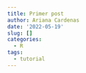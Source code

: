 ```yaml
---
title: Primer post
author: Ariana Cardenas
date: '2022-05-19'
slug: []
categories:
  - R
tags:
  - tutorial
---
```


